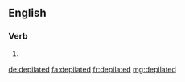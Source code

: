 ==English==

===Verb===
{{head|en}}

# {{en-past of|depilate}}

[[de:depilated]]
[[fa:depilated]]
[[fr:depilated]]
[[mg:depilated]]